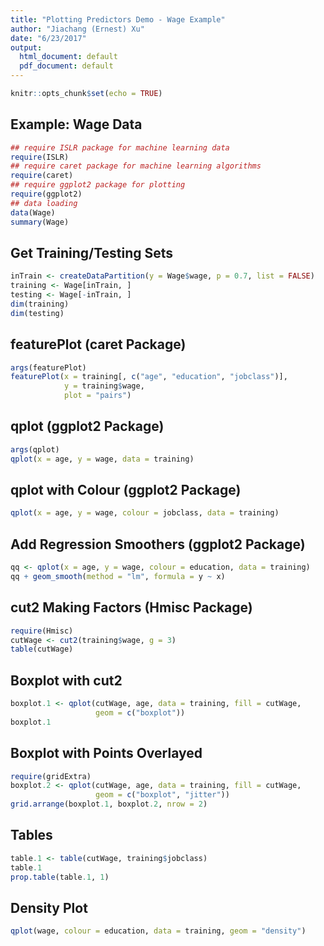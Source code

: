 ```yaml
---
title: "Plotting Predictors Demo - Wage Example"
author: "Jiachang (Ernest) Xu"
date: "6/23/2017"
output:
  html_document: default
  pdf_document: default
---
```


```r
knitr::opts_chunk$set(echo = TRUE)
```

## Example: Wage Data

```r
## require ISLR package for machine learning data
require(ISLR)
## require caret package for machine learning algorithms
require(caret)
## require ggplot2 package for plotting
require(ggplot2)
## data loading
data(Wage)
summary(Wage)
```

## Get Training/Testing Sets

```r
inTrain <- createDataPartition(y = Wage$wage, p = 0.7, list = FALSE)
training <- Wage[inTrain, ]
testing <- Wage[-inTrain, ]
dim(training)
dim(testing)
```

## featurePlot (caret Package)

```r
args(featurePlot)
featurePlot(x = training[, c("age", "education", "jobclass")], 
            y = training$wage, 
            plot = "pairs")
```

## qplot (ggplot2 Package)

```r
args(qplot)
qplot(x = age, y = wage, data = training)
```

## qplot with Colour (ggplot2 Package)

```r
qplot(x = age, y = wage, colour = jobclass, data = training)
```

## Add Regression Smoothers (ggplot2 Package)

```r
qq <- qplot(x = age, y = wage, colour = education, data = training)
qq + geom_smooth(method = "lm", formula = y ~ x)
```

## cut2 Making Factors (Hmisc Package)

```r
require(Hmisc)
cutWage <- cut2(training$wage, g = 3)
table(cutWage)
```

## Boxplot with cut2

```r
boxplot.1 <- qplot(cutWage, age, data = training, fill = cutWage, 
                   geom = c("boxplot"))
boxplot.1
```

## Boxplot with Points Overlayed

```r
require(gridExtra)
boxplot.2 <- qplot(cutWage, age, data = training, fill = cutWage, 
                   geom = c("boxplot", "jitter"))
grid.arrange(boxplot.1, boxplot.2, nrow = 2)
```

## Tables

```r
table.1 <- table(cutWage, training$jobclass)
table.1
prop.table(table.1, 1)
```

## Density Plot

```r
qplot(wage, colour = education, data = training, geom = "density")
```